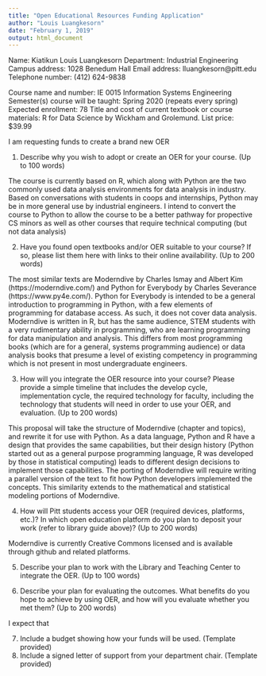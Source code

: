 ```yaml
---
title: "Open Educational Resources Funding Application"
author: "Louis Luangkesorn"
date: "February 1, 2019"
output: html_document
---
```


Name:  Kiatikun Louis Luangkesorn
Department: Industrial Engineering
Campus address:  1028 Benedum Hall
Email address:  lluangkesorn@pitt.edu
Telephone number: (412) 624-9838

Course name and number:  IE 0015 Information Systems Engineering
Semester(s) course will be taught:  Spring 2020 (repeats every spring)
Expected enrollment:  78
Title and cost of current textbook or course materials:  R for Data Science by Wickham and Grolemund.  List price: $39.99

I am requesting funds to create a brand new OER

1. Describe why you wish to adopt or create an OER for your course. (Up to 100 words)

The course is currently based on R, which along with Python are the two commonly used data analysis environments for data analysis in industry.  Based on conversations with students in coops and internships, Python may be in more general use by industrial engineers.  I intend to convert the course to Python to allow the course to be a better pathway for propective CS minors as well as other courses that require technical computing (but not data analysis)

2. Have you found open textbooks and/or OER suitable to your course? If so, please list them here with links to their online availability. (Up to 200 words)

The most similar texts are Moderndive by Charles Ismay and Albert Kim (https://moderndive.com/) and Python for Everybody by Charles Severance (https://www.py4e.com/).  Python for Everybody is intended to be a general introduction to programming in Python, with a few elements of programming for database access. As such, it does not cover data analysis.  Moderndive is written in R, but has the same audience, STEM students with a very rudimentary ability in programming, who are learning programming for data manipulation and analysis.  This differs from most programming books (which are for a general, systems programming audience) or data analysis books that presume a level of existing competency in programming which is not present in most undergraduate engineers.


3. How will you integrate the OER resource into your course? Please provide a simple timeline that includes the develop cycle, implementation cycle, the required technology for faculty, including the technology that students will need in order to use your OER, and evaluation. (Up to 200 words)

This proposal will take the structure of Moderndive (chapter and topics), and rewrite it for use with Python.  As a data language, Python and R have a design that provides the same capabilities, but their design history (Python started out as a general purpose programming language, R was developed by those in statistical computing) leads to different design decisions to implement those capabilities.  The porting of Moderndive will require writing a parallel version of the text to fit how Python developers implemented the concepts.  This similarity extends to the mathematical and statistical modeling portions of Moderndive.

4. How will Pitt students access your OER (required devices, platforms, etc.)? In which open education platform do you plan to deposit your work (refer to library guide above)? (Up to 200 words)

Moderndive is currently Creative Commons licensed and is available through github and related platforms.

5. Describe your plan to work with the Library and Teaching Center to integrate the OER. (Up to 100 words)


6. Describe your plan for evaluating the outcomes. What benefits do you hope to achieve by using OER, and how will you evaluate whether you met them? (Up to 200 words)

I expect that 

7. Include a budget showing how your funds will be used. (Template provided)
8. Include a signed letter of support from your department chair. (Template provided)